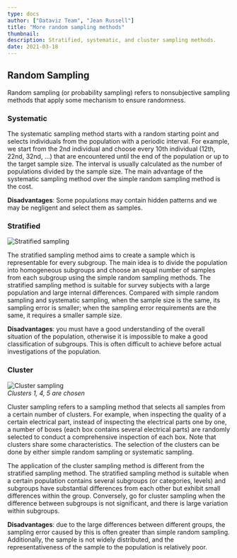 ```yaml
---
type: docs
author: ["Dataviz Team", "Jean Russell"]
title: "More random sampling methods"
thumbnail: 
description: Stratified, systematic, and cluster sampling methods.
date: 2021-03-18
---  
```


## Random Sampling
Random sampling (or probability sampling) refers to nonsubjective sampling methods that apply some mechanism to ensure randomness. 
 
### Systematic
The systematic sampling method starts with a random starting point and selects individuals from the population with a periodic interval. For example, we start from the 2nd individual and choose every 10th individual (12th, 22nd, 32nd, ...) that are encountered until the end of the population or up to the target sample size. The interval is usually calculated as the number of populations divided by the sample size. The main advantage of the systematic sampling method over the simple random sampling method is the cost.
 
**Disadvantages**: Some populations may contain hidden patterns and we may be negligent and select them as samples.
 
### Stratified

![Stratified sampling](./stratified.png)  

The stratified sampling method aims to create a sample which is representable for every subgroup. The main idea is to divide the population into homogeneous subgroups and choose an equal number of samples from each subgroup using the simple random sampling methods. The stratified sampling method is suitable for survey subjects with a large population and large internal differences. Compared with simple random sampling and systematic sampling, when the sample size is the same, its sampling error is smaller; when the sampling error requirements are the same, it requires a smaller sample size.  

**Disadvantages**: you must have a good understanding of the overall situation of the population, otherwise it is impossible to make a good classification of subgroups. This is often difficult to achieve before actual investigations of the population.
 
### Cluster

![Cluster sampling](./cluster.png)  
*Clusters 1, 4, 5 are chosen*  

Cluster sampling refers to a sampling method that selects all samples from a certain number of clusters. For example, when inspecting the quality of a certain electrical part, instead of inspecting the electrical parts one by one, a number of boxes (each box contains several electrical parts) are randomly selected to conduct a comprehensive inspection of each box. Note that clusters share some characteristics. The selection of the clusters can be done by either simple random sampling or systematic sampling.
 
The application of the cluster sampling method is different from the stratified sampling method.
The stratified sampling method is suitable when a certain population contains several subgroups (or categories, levels) and subgroups have substantial differences from each other but exhibit small differences within the group. Conversely, go for cluster sampling when the difference between subgroups is not significant, and there is large variation within subgroups.
 
**Disadvantages**: due to the large differences between different groups, the sampling error caused by this is often greater than simple random sampling. Additionally, the sample is not widely distributed, and the representativeness of the sample to the population is relatively poor.  